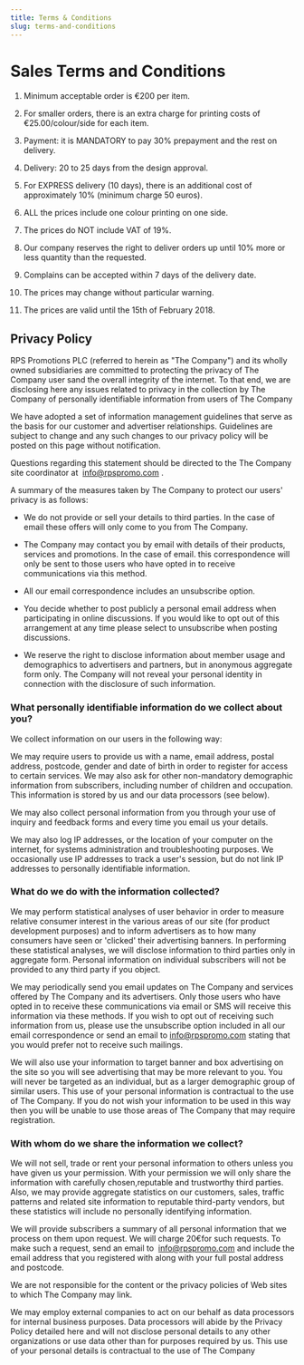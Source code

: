 ```yaml
---
title: Terms & Conditions
slug: terms-and-conditions
---
```

# Sales Terms and Conditions

1. Minimum acceptable order is €200 per item.

2. For smaller orders, there is an extra charge for printing costs of €25.00/colour/side for each item.

3. Payment: it is MANDATORY to pay 30% prepayment and the rest on delivery.

4. Delivery: 20 to 25 days from the design approval.

5. For EXPRESS delivery (10 days), there is an additional cost of approximately 10% (minimum charge 50 euros).

6. ALL the prices include one colour printing on one side.

7. The prices do NOT include VAT of 19%.

8. Our company reserves the right to deliver orders up until 10% more or less quantity than the requested.

9. Complains can be accepted within 7 days of the delivery date.

10. The prices may change without particular warning.

11. The prices are valid until the 15th of February 2018.



## Privacy Policy

RPS Promotions PLC (referred to herein as "The Company") and its wholly owned subsidiaries are committed to protecting the privacy of The Company user sand the overall integrity of the internet. To that end, we are disclosing here any issues related to privacy in the collection by The Company of personally identifiable information from users of The Company

We have adopted a set of information management guidelines that serve as the basis for our customer and advertiser relationships. Guidelines are subject to change and any such changes to our privacy policy will be posted on this page without notification.

Questions regarding this statement should be directed to the The Company site coordinator at  [info@rpspromo.com](mailto:info@rpspromo.com) .

A summary of the measures taken by The Company to protect our users' privacy is as follows:

* We do not provide or sell your details to third parties. In the case of email these offers will only come to you from The Company.

* The Company may contact you by email with details of their products, services and promotions. In the case of email. this correspondence will only be sent to those users who have opted in to receive communications via this method.

* All our email correspondence includes an unsubscribe option.

* You decide whether to post publicly a personal email address when participating in online discussions. If you would like to opt out of this arrangement at any time please select to unsubscribe when posting discussions.

* We reserve the right to disclose information about member usage and demographics to advertisers and partners, but in anonymous aggregate form only. The Company will not reveal your personal identity in connection with the disclosure of such information.

### What personally identifiable information do we collect about you?

We collect information on our users in the following way:

We may require users to provide us with a name, email address, postal address, postcode, gender and date of birth in order to register for access to certain services. We may also ask for other non-mandatory demographic information from subscribers, including number of children and occupation. This information is stored by us and our data processors (see below).

We may also collect personal information from you through your use of inquiry and feedback forms and every time you email us your details.

We may also log IP addresses, or the location of your computer on the internet, for systems administration and troubleshooting purposes. We occasionally use IP addresses to track a user's session, but do not link IP addresses to personally identifiable information.

### What do we do with the information collected?

We may perform statistical analyses of user behavior in order to measure relative consumer interest in the various areas of our site (for product development purposes) and to inform advertisers as to how many consumers have seen or 'clicked' their advertising banners. In performing these statistical analyses, we will disclose information to third parties only in aggregate form. Personal information on individual subscribers will not be provided to any third party if you object.

We may periodically send you email updates on The Company and services offered by The Company and its advertisers. Only those users who have opted in to receive these communications via email or SMS will receive this information via these methods. If you wish to opt out of receiving such information from us, please use the unsubscribe option included in all our email correspondence or send an email to [info@rpspromo.com](mailto:info@rpspromo.com) stating that you would prefer not to receive such mailings.

We will also use your information to target banner and box advertising on the site so you will see advertising that may be more relevant to you. You will never be targeted as an individual, but as a larger demographic group of similar users. This use of your personal information is contractual to the use of The Company. If you do not wish your information to be used in this way then you will be unable to use those areas of The Company that may require registration.

### With whom do we share the information we collect?

We will not sell, trade or rent your personal information to others unless you have given us your permission. With your permission we will only share the information with carefully chosen,reputable and trustworthy third parties. Also, we may provide aggregate statistics on our customers, sales, traffic patterns and related site information to reputable third-party vendors, but these statistics will include no personally identifying information.

We will provide subscribers a summary of all personal information that we process on them upon request. We will charge 20€for such requests. To make such a request, send an email to  [info@rpspromo.com](mailto:info@rpspromo.com) and include the email address that you registered with along with your full postal address and postcode.

We are not responsible for the content or the privacy policies of Web sites to which The Company may link.

We may employ external companies to act on our behalf as data processors for internal business purposes. Data processors will abide by the Privacy Policy detailed here and will not disclose personal details to any other organizations or use data other than for purposes required by us. This use of your personal details is contractual to the use of The Company
